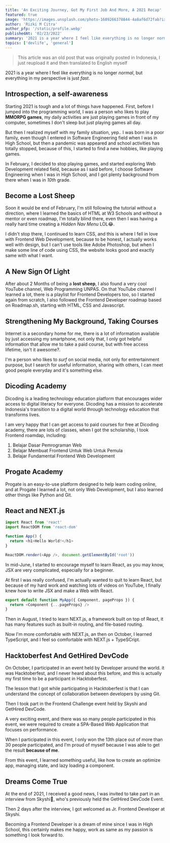 ```yaml
---
title: 'An Exciting Journey, Got My First Job And More, A 2021 Recap'
featured: true
image: 'https://images.unsplash.com/photo-1609266378844-4a8af6d72fab?ixlib=rb-1.2.1&ixid=MnwxMjA3fDB8MHxwaG90by1wYWdlfHx8fGVufDB8fHx8&auto=format&fit=crop&w=987&q=80'
author: 'Rizki M Citra'
author_pfp: '/static/profile.webp'
publishedAt: '02/23/2022'
summary: '2021 is a year where I feel like everything is no longer normal, but everything in my perspective is just fast.'
topics: ['devlife', 'general']
---
```


> This article was an old post that was originally posted in Indonesia, I just reupload it and then translated to English myself

2021 is a year where I feel like everything is no longer _normal_, but everything in my perspective is just _fast_.

## Introspection, a self-awareness

Starting 2021 is tough and a lot of things have happened.
First, before I jumped into the programming world, I was a person who likes to play **MMORPG games**, my daily activities are just playing games in front of my computer, sometimes I don't sleep but just playing games all day.

But then I realized myself with my family situation, yep.. I was born in a poor family, even though I entered in Software Engineering field when I was in High School, but then a pandemic was appeared and school activities has totally stopped, because of this, I started to find a new hobbies, like playing games.

In February, I decided to stop playing games, and started exploring Web Development related field, because as I said before, I choose Software Engineering when I was in High School, and I got plenty background from there when I was in _10th_ grade.

## Become a Lost Sheep

Soon it would be end of February, I'm still following the tutorial without a direction, where I learned the basics of HTML at <ArticleLink href="https://w3schools.com/" newTab>W3 Schools</ArticleLink> and without a mentor or even roadmap, I'm totally blind there, even then I was having a really hard time creating a _Hidden Nav Menu_ LOL😂.

I didn't stop there, I continued to learn CSS, and this is where I fell in love with Frontend Web Development, because to be honest, I actually works well with design, but I can't use tools like Adobe Photoshop, but when I make some line of code using CSS, the website looks good and exactly same with what I want.

## A New Sign Of Light

After about 2 Months of being a **lost sheep**, I also found a very cool YouTube channel, <ArticleLink href="https://youtube.com/c/WebProgrammingUNPAS" newTab>Web Programming UNPAS</ArticleLink>. On that YouTube channel I learned a lot, there is a playlist for Frontend Developers too, so I started again from scratch, I also followed the Frontend Developer roadmap based on <ArticleLink href="https://roadmap.sh/" newTab>Roadmap.sh</ArticleLink>, starting with HTML, CSS and Javascript.

## Strengthening My Background, Taking Courses

Internet is a secondary home for me, there is a lot of information available by just accessing my smartphone, not only that, I only got helpful information that allow me to take a paid course, but with free access lifetime, isn't it awesome?.

I'm a person who likes to _surf_ on social media, not only for entrertainment purpose, but I search for useful information, sharing with others, I can meet good people everyday and it's something else.

## Dicoding Academy

Dicoding is a leading technology education platform that encourages wider access to digital literacy for everyone. Dicoding has a mission to accelerate Indonesia's transition to a digital world through technology education that transforms lives.

I am very happy that I can get access to paid courses for free at Dicoding academy, there are lots of classes, when I got the scholarship, I took Frontend roamdap, including:

1. <ArticleLink href='https://www.dicoding.com/academies/123' newTab>
     Belajar Dasar Pemrograman Web
   </ArticleLink>
2. <ArticleLink href='https://www.dicoding.com/academies/315' newTab>
     Belajar Membuat Frontend Untuk Web Untuk Pemula
   </ArticleLink>
3. <ArticleLink href='https://www.dicoding.com/academies/163' newTab>
     Belajar Fundamental Frontend Web Development
   </ArticleLink>

## Progate Academy

Progate is an easy-to-use platform designed to help learn coding online, and at Progate I learned a lot, not only Web Development, but I also learned other things like Python and Git.

## React and NEXT.js

```js
import React from 'react'
import ReactDOM from 'react-dom'

function App() {
  return <h1>Hello World!</h1>
}

ReactDOM.render(<App />, document.getElementById('root'))
```

In mid-June, I started to encourage myself to learn React, as you may know, JSX are very complicated, especially for a beginner.

At first I was really confused, I'm actually wanted to quit to learn React, but because of my hard work and watching lots of videos on YouTube, I finally knew how to write JSX and make a Web with React.

```js
export default function MyApp({ Component, pageProps }) {
  return <Component {...pageProps} />
}
```

Then in August, I tried to learn <ArticleLink href="https://nextjs.org" mewTab >NEXT.js</ArticleLink>, a framework built on top of React, it has many features such as built-in routing, and file-based routing.

Now I'm more comfortable with NEXT.js, an then on October, I learned TypeScript, and I feel so comfortable with NEXT.js + TypeSCript.

## Hacktoberfest And GetHired DevCode

On October, I participated in an event held by Developer around the world. it was Hacktoberfest, and I never heard about this before, and this is actually my first time to be a participant in Hacktoberfest.

The lesson that I got while participating in Hacktoberfest is that I can understand the concept of collaboration between developers by using Git.

Then I took part in the Frontend Challenge event held by <ArticleLink href="https://skyshi.com" newTab>Skyshi</ArticleLink> and <ArticleLink href="https://blog.gethired.id/devcode/" newTab>GetHired DevCode</ArticleLink>.

A very exciting event, and there was so many people participated in this event, we were required to create a <ArticleLink href="https://developer.mozilla.org/en-US/docs/Glossary/SPA" newTab>SPA-Based</ArticleLink> Web Application that focuses on performance.

When I participated in this event, I only won the 13th place out of more than 30 people participated, and I'm proud of myself because I was able to get the result **because of me**.

From this event, I learned something useful, like how to create an optimize app, managing state, and lazy loading a component.

## Dreams Come True

At the end of 2021, I received a good news, I was invited to take part in an interview from Skyshi🤯, who's previously held the GetHired DevCode Event.

Then 2 days after the interview, I got welcomed as Jr. Frontend Developer at Skyshi.

Becoming a Frontend Developer is a dream of mine since I was in High School, this certainly makes me happy, work as same as my passion is something I look forward to.
